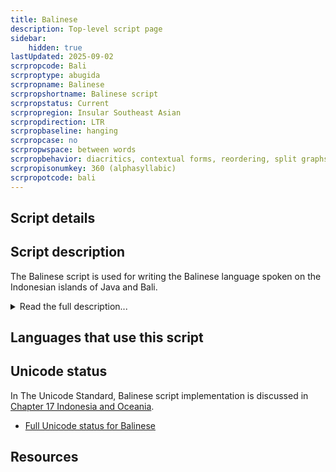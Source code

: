 ```yaml
---
title: Balinese
description: Top-level script page
sidebar:
    hidden: true
lastUpdated: 2025-09-02
scrpropcode: Bali
scrproptype: abugida
scrpropname: Balinese
scrpropshortname: Balinese script
scrpropstatus: Current
scrpropregion: Insular Southeast Asian
scrpropdirection: LTR
scrpropbaseline: hanging
scrpropcase: no
scrpropwspace: between words
scrpropbehavior: diacritics, contextual forms, reordering, split graphs
scrpropisonumkey: 360 (alphasyllabic)
scrpropotcode: bali
---
```



## Script details

<ScriptDetails />

## Script description

The Balinese script is used for writing the Balinese language spoken on the Indonesian islands of Java and Bali.

<details>
<summary>Read the full description...</summary>It is derived from the Old Kawi script, and is ultimately of Brahmic descent. It is very similar to the Javanese script in form and behaviour; some consider them to be typological variants of one another. The Balinese script is an abugida in which each of the consonants has an inherent [a] vowel. These can be modified by the addition of diacritics above, below or alongside the consonant, to change the inherent vowel to one of the other 15 vowels in the Balinese inventory. Some of these vowels are split vowels, that is, they are written with a combination of marks in more than one position relative to the consonant. Syllable-initial vowels are represented by independent vowel characters. At least two of these can function as consonants, in that they can be followed by the virama to represent a syllable-final glottal stop.

There are 34 reported Balinese consonant characters, although some of these only enjoy very limited use, even to the extent that only a single word attests to them. To some degree this is attributed to the large number of loan words from Sanskrit or Old Javanese, which possessed larger consonant inventories than modern spoken Balinese.  Each consonant has an alternate _pangangge_ form for use in consonant clusters; a virama is also used in consonant clusters or to represent a syllable-final consonant. 

Balinese punctuation is used for beginning and ending a section of text, for roles corresponding roughly to those of the Latin comma, colon and full-stop, and, in some texts, for marking 'holy letters', particularly when using Sanskrit words in payers. A linebreaking hyphen is also used. Also sometimes included in discussions of Balinese characters is the notation system used for writing music, which is based on the vowel characters.

Historically, Balinese has been inscribed into stone, or written on palm leaves. Traditionally, the religious texts written on palm leaves were considered to be sacred and could not be read by everyone; now, the palm leaves themselves are still considered sacred, although the contents is not, and can be read by anyone who is able, through the media of printed books.  New literature in the script is uncommon, however traditional literature is published on a limited scale. Additionally, it is used for public signage on roads, at entrances to villages, and on government buildings. Community reading groups called _Sekaha Pesantian_ also exist for the purpose of reading the Balinese script in a social context, commonly in song form.
</details>

## Languages that use this script

<WsList script='Bali' wsMax='5' />

## Unicode status

In The Unicode Standard, Balinese script implementation is discussed in [Chapter 17 Indonesia and Oceania](http://www.unicode.org/versions/latest/ch17.pdf).

- [Full Unicode status for Balinese](/scrlang/unicode/bali-unicode.md)



## Resources

<ScriptResources detailSummary='seemore' />

